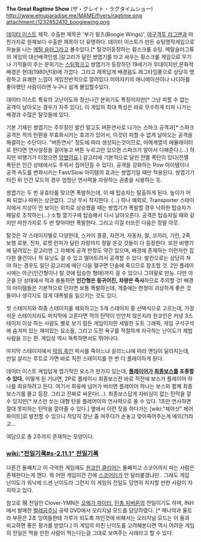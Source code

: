'''The Great Ragtime Show''' (ザ・グレイト・ラグタイムショー)
http://www.emuparadise.me/MAME/flyers/ragtime.png
attachment:/1232852410_boogiewing.png

[[데이터 이스트]] 제작. 수출판 제목은 '부기 윙즈(Boogie Wings)', [[야구격투 리그맨]]과 마찬가지로 원제보다 수출판 제목이 더 유명하다. 데이터 이스트가 만든 슈팅명작게임으로 하늘을 나는 [[메탈 슬러그]]라고 볼수있다.[* 탈것이등장하는 횡스크롤 슈팅. 메탈슬러그류의 게임의 대선배격인셈.]갈고리가 달린 쌍엽기를 타고 싸우는 횡스크롤 게임으로 무기나 기믹들이 주는 분위기는 [[스팀펑크]]고 쌍엽기가 등장하던 19세기가 무대이지만,문화적 배경은 현대(1980년대)에 가깝다. 그리고 제목답게 배경음도 래그타임풍으로 상당히 명랑하고 유쾌한 느낌이 게임전반적으로 깔려있다.미야자키의 애니메이션이나 나디아를 좋아했던 사람이라면 누구나 쉽게 몰입할수있다.

데이터 이스트 특유의 고난이도와 정신나간 분위기도 특징이지만[* 그냥 피할 수 없는 공격이 날아오는 경우가 자주 있다], 이 게임의 최대 특성은 바로 무수하게 터져 나가는 배경과 수많은 탈것들에 있다.

기본 기체인 쌍엽기는 주무장인 발칸 말고도 버튼연사로 나가는 스파크 공격과[* 스파크 공격은 적의 탄환을 무효화시키는 효과가 있어서, 이것이 피할 수 없게 날아오는 공격을 해결하는 수단이다. "버튼연사" 정도에 따라 생성되는것이므로, 마메계열의 에뮬레이터로 한다면 연사설정을 걸어놓고 버튼 누르고만 있으먼 스파크가 알아서 다해준다.(...) 하지만 비행기가 터졌으면 [[망했어요]].] 갈고리에 기본적으로 달린 전멸 폭탄이 있다(전멸 폭탄은 인간 상태에서도 주워서 집어던질 수 있다). 공격을 강화하는 Pow 아이템이나 공격 속도를 변화시키는 Fast/Slow 아이템의 효과는 쌍엽기일 때만 적용된다. 쌍엽기가 터진 뒤 인간 모드의 경우 엄청난 연사력을 자랑하는 권총을 사용하는 듯.

쌍엽기는 두 번 유효타를 맞으면 폭발하는데, 이 때 탑승자는 탈출하게 된다. 높이가 어찌 되었나 따위는 상관없다. 그냥 무사 착지한다. (...) 하나 예외로, Transporter 스테이지에서 지상이 안 보이는 위치로 상승했을 때는 쌍엽기가 폭발할 경우 낙하한 탑승자가 페달로 조작하는(...) 소형 열기구에 탑승해서 다시 날아오른다. 공격은 탑승자일 때와 같지만 마찬가지로 두 번 맞아야만 폭발한다. 그리고 이걸 터뜨린 다음은 정말 아웃.

탈것은 각 스테이지별로 다양한데, 스카이 콩콩, 자전거, 자동차, 말, 코끼리, 기린, 2족 보행 로봇, 전차, 로켓 런처가 달린 차량까지 정말 온갖 것들이 다 등장한다. 또한 비행기에 달려있는 갈고리엔 그 자체에 공격 판정도 약간 있으며, 배경에 존재하는 이런저런 잡다한 물건이나 적 유닛도 걸 수 있고 떨어트려서 공격할 수 있다. 발칸으로는 상당히 쳐야 하는 경우도 일단 갈고리에 매단 다음 떨구면 단숨에 죽으므로 참조할 것. 2인 플레이시에는 아군(인간형이나 탈 것에 탑승한 형태)까지 걸 수 있으니 그야말로 만능. 다만 아군을 단 상태에서 적과 충돌하면 '''인간형은 동귀어진, 차량은 즉사'''하므로 주의할 것! 배경의 아이템들은 기본적으로 던지면 보통 폭발하는데, 개중에는 판정이 괴상하게 좋은 것들이나 생각지도 않게 대폭발을 일으키는 것도 있다.

첫 스테이지와 최종 스테이지를 제외하고는 5개 스테이지 중 선택식으로 고르는데, 가장 쉬운 스테이지라도 마지막에 고른다면 적의 탄막이 만만치 않은지라 원코인은 커녕 3스테이지 이상 하는 사람도 별로 보기 힘든 게임이지만 세밀한 도트 그래픽, 게임 구석구석에 숨겨저 있는 재미있는 요소들, 그리고 도전 욕구를 적절하게 자극하는 난이도가 제법 사람을 끄는 편. 게임성 역시 독특하면서도 뛰어나다.

마지막 스테이지에서 [[악의 축]]인 박사를 죽이느냐 살리느냐에 따라 엔딩이 달라지는데, 만일 살리는 루트로 가면 바로 직전 스테이지를 한 번 더 플레이하게 된다.

데이터 이스트 게임답게 엽기적인 요소가 한가지 있는데, '''[[플레이어]]가 [[최종보스]]를 조종할 수 있다.''' 어떻게 된 거냐면, 2P로 플레이시 최종보스전 바로 직전에 보스가 플레이어 하나를 회유하려고 든다. 여기서 회유에 넘어가 버리면 플레이어 하나는 보스와 함께 최종보스기를 몰고 등장. 그리고 진짜로 싸운다(...). 최종보스답게 자비심이 없는 탄막을 깔 수 있지만[* 보스만 쏘는 대형 탄을 플레어이의 연사력으로 쏠 수 있다. 1초만 연사하면 절대 못피하는 탄막을 깔아줄 수 있다.] 옆에서 이런 짓을 하다가는 [wiki:"체어샷" 체어파이트]로 발전할 수 있으니 적당히 장난 좀 쳐주다가 손놓고 맞아죽어주는게 예의(?)라고...

여담으로 총 2주까지 존재하는 모양이다.

=== [[wiki:"전일기록#s-2.11.1" 전일기록]] ===
다른건 둘째치고 이 극악한 게임에도 [[원코인 클리어]]는 둘째치고 스코어까지 파는 사람은 존재한다는게 깬다. 뭐 어떤 게임이건 간에 [[스코어러]]가 안 달라붙겠냐만.. 그래도 게임 난이도가 워낙에 드센 난이도라 그런지 이 게임의 전일도 당연히 차지할 만한 사람이 차지하고 있다. 

참고로 現 전일인 Clover-YMN은 [[오메가 파이터]], [[탄총 피버론]]의 전일이기도 하며, INH에서 발매한 [[벌레공주님]] 공략 DVD에서 오리지널 모드를 담당하였다. [* 매니악과 울트라 부문은 2초 잉여들한테 가루가 되도록 까인것에 비해서는 오리지널 모드는 이 둘과 비교하면 좋은 평가를 받았다.] 이 게임의 미친 난이도를 고려해본다면 역시 어려운 게임의 전일은 먹을 만한 사람이 먹는다는걸 그대로 보여주는 사례라고 할 수 있다.

